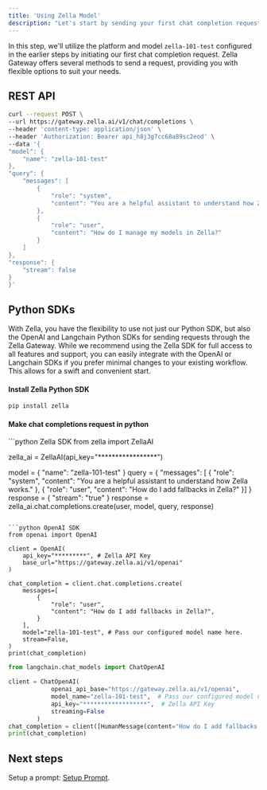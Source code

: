 ```yaml
---
title: 'Using Zella Model'
description: "Let's start by sending your first chat completion request"
---
```


In this step, we'll utilize the platform and model `zella-101-test` configured in the earlier steps by initiating our first chat completion request. 
Zella Gateway offers several methods to send a request, providing you with flexible options to suit your needs.

## REST API
```bash Curl
curl --request POST \
--url https://gateway.zella.ai/v1/chat/completions \
--header 'content-type: application/json' \
--header 'Authorization: Bearer api_h8j3g7cc68a89sc2eod' \
--data '{
"model": {
    "name": "zella-101-test"
},
"query": {
    "messages": [
        {
            "role": "system",
            "content": "You are a helpful assistant to understand how Zella works."
        },
        {
            "role": "user",
            "content": "How do I manage my models in Zella?"
        }
    ]
},
"response": {
    "stream": false
}
}'
````

## Python SDKs

With Zella, you have the flexibility to use not just our Python SDK, but also the OpenAI and Langchain Python SDKs for sending requests through the Zella Gateway. 
While we recommend using the Zella SDK for full access to all features and support, 
you can easily integrate with the OpenAI or Langchain SDKs if you prefer minimal changes to your existing workflow. This allows for a swift and convenient start.

#### Install Zella Python SDK

```bash
pip install zella
```

#### Make chat completions request in python
<CodeGroup>
```python Zella SDK
from zella import ZellaAI

zella_ai = ZellaAI(api_key="*****************")

model = {
    "name": "zella-101-test"
}
query = {
    "messages": [ {
        "role": "system",
        "content": "You are a helpful assistant to understand how Zella works."
    },
    {
        "role": "user",
        "content": "How do I add fallbacks in Zella?"
    }]
}
response = {
    "stream": "true"
}
response = zella_ai.chat.completions.create(user, model, query, response)
```

```python OpenAI SDK
from openai import OpenAI

client = OpenAI(
    api_key="*********", # Zella API Key
    base_url="https://gateway.zella.ai/v1/openai"
)

chat_completion = client.chat.completions.create(
    messages=[
        {
            "role": "user",
            "content": "How do I add fallbacks in Zella?",
        }
    ],
    model="zella-101-test", # Pass our configured model name here.
    stream=False,
)
print(chat_completion)
```

```python Langchain SDK
from langchain.chat_models import ChatOpenAI

client = ChatOpenAI(
            openai_api_base="https://gateway.zella.ai/v1/openai",
            model_name="zella-101-test",  # Pass our configured model name here.
            api_key="******************",  # Zella API Key
            streaming=False
        )
chat_completion = client([HumanMessage(content="How do I add fallbacks in Zella?")])
print(chat_completion)
```
</CodeGroup>


## Next steps

Setup a prompt: [Setup Prompt](/zella-101/prompts/setup-prompt).